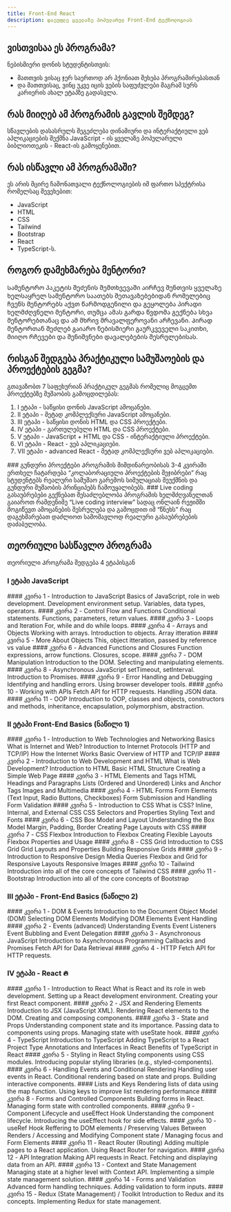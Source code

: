 ```yaml
---
title: Front-End React
description: დაეუფლე ყველაზე პოპულარულ Front-End ტექნოლოგიას
---
```


## ვისთვისაა ეს პროგრამა?
ნებისმიერი დონის სტუდენტისთვის:
- მათთვის ვისაც ჯერ საერთოდ არ ჰქონიათ შეხება პროგრამირებასთან
- და მათთვისაც, ვინც უკვე იცის ვების საფუძვლები მაგრამ სურს კარიერის ახალ ეტაპზე გადასვლა.

## რას მიიღებ ამ პროგრამის გავლის შემდეგ?
სწავლების დასასრულს შეგეძლება დინამიური და ინტერაქტიული ვებ აპლიკაციების შექმნა JavaScript - ის ყველაზე პოპულარული ბიბლიოთეკის - React-ის გამოყენებით.

## რას ისწავლი ამ პროგრამაში?
ეს არის მცირე ჩამონათვალი ტექნოლოგიების იმ ფართო სპექტრისა რომელსაც შევეხებით:

- JavaScript
- HTML
- CSS
- Tailwind
- Bootstrap
- React
- TypeScript-ს.

## როგორ დამეხმარება მენტორი?
Სამენტორო პაკეტის შეძენის შემთხვევაში აირჩევ შენთვის ყველაზე ხელსაყრელ სამენტორო საათებს შეთავაზებებიდან რომელებიც ჩვენს მენტორებს აქვთ წარმოდგენილი და გეყოლება პირადი ხელმძღვნელი მენტორი, თუმცა ამას გარდა წვდომა გექნება სხვა მენტორებთანაც და ამ მხრივ მრავალფეროვანი არჩევანი. Პირად მენტორთან შეძლებ გაიარო ნებისმიერი გაურკვეველი საკითხი, მიიღო რჩევები და შენიშვნები დავალებების შესრულებისას.


## რისგან შედგება პრაქტიკული სამუშაოების და პროექტების გეგმა?
გთავაზობთ 7 საფეხურიან პრაქტიკულ გეგმას რომელიც მოგცემთ პროექტებზე მუშაობის გამოცდილებას:

1. I ეტაპი - საწყისი დონის JavaScript ამოცანები.
1. II ეტაპი - მეტად კომპლექსური JavaScript ამოცანები.
1. III ეტაპი - საწყისი დონის HTML და CSS პროექტები.
1. IV ეტაპი - გართულებული HTML და CSS პროექტები.
1. V ეტაპი - JavaScript + HTML და CSS - ინტერაქტიული პროექტები.
1. VI ეტაპი - React - ვებ აპლიკაციები.
1. VII ეტაპი - advanced React - მეტად კომპლექსური ვებ აპლიკაციები.

<Callout>
### გუნდური პროექტები
Პროგრამის მიმდინარეობისას 3-4 კვირაში ერთხელ ჩატარდება “კოლაბორაციული პროექტების შეჯიბრები” რაც სტუდენტებს რეალური სამუშაო გარემოს სიმულაციას შეუქმნის და გუნდური მუშაობის პრინციპებს ჩამოუყალიბებს.
</Callout>

<Callout>
### Live coding გასაუბრებები
გექნებათ შესაძლებლობა პროგრამის ხელმძღვანელთან გაიაროთ რამდენიმე “Live coding interview” სადაც ონლაინ რეჟიმში მოგიწევთ ამოცანების შესრულება და გამოცდით იმ “წნეხს” რაც დაგეხმარებათ დაძლიოთ სამომავლოდ რეალური გასაუბრებების დაძაბულობა.

</Callout>



## თეორიული სასწავლო პროგრამა
თეორიული Პროგრამა შედგება 4 ეტაპისგან

### I ეტაპი JavaScript
<div className="grid sm:grid-cols-2 gap-4 mt-6">

<Card>
#### კვირა 1 - Introduction to JavaScript
Basics of JavaScript, role in web development.
Development environment setup.
Variables, data types, operators.
</Card>
<Card>
#### კვირა 2 - Control Flow and Functions
Conditional statements.
Functions, parameters, return values.
</Card>
<Card>
#### კვირა 3 - Loops and Iteration
For, while and do while loops.
</Card>
<Card>
#### კვირა 4 - Arrays and Objects
Working with arrays.
Introduction to objects. Array itteration
</Card>

<Card>
#### კვირა 5 - More About Objects
This, object itteration, passed by reference vs value
</Card>

<Card>
#### კვირა 6 - Advanced Functions and Closures
Function expressions, arrow functions.
Closures, scope.
</Card>

<Card>
#### კვირა 7 - DOM Manipulation
Introduction to the DOM.
Selecting and manipulating elements.
</Card>

<Card>
#### კვირა 8 - Asynchronous JavaScript
setTimeout, setInterval.
Introduction to Promises.
</Card>

<Card>
#### კვირა 9 - Error Handling and Debugging
Identifying and handling errors.
Using browser developer tools.
</Card>

<Card>
#### კვირა 10 - Working with APIs
Fetch API for HTTP requests.
Handling JSON data.
</Card>

<Card>
#### კვირა 11 - OOP
Introduction to OOP, classes and objects, constructors
and methods, inheritance, encapsulation,
polymorphism, abstraction.
</Card>

</div>




### II ეტაპი Front-End Basics (ნაწილი 1)
<div className="grid sm:grid-cols-2 gap-4 mt-6">

<Card>
#### კვირა 1 - Introduction to Web Technologies and Networking Basics
What is Internet and Web?
Introduction to Internet Protocols (HTTP and TCP/IP)
How the Internet Works
Basic Overview of HTTP and TCP/IP
</Card>
<Card>
#### კვირა 2 - Introduction to Web Development and HTML
What is Web Development?
Introduction to HTML
Basic HTML Structure
Creating a Simple Web Page
</Card>
<Card>
#### კვირა 3 - HTML Elements and Tags
HTML Headings and Paragraphs
Lists (Ordered and Unordered)
Links and Anchor Tags
Images and Multimedia
</Card>
<Card>
#### კვირა 4 - HTML Forms
Form Elements (Text Input, Radio Buttons, Checkboxes)
Form Submission and Handling
Form Validation
</Card>

<Card>
#### კვირა 5 - Introduction to CSS
What is CSS?
Inline, Internal, and External CSS
CSS Selectors and Properties
Styling Text and Fonts
</Card>

<Card>
#### კვირა 6 - CSS Box Model and Layout
Understanding the Box Model
Margin, Padding, Border
Creating Page Layouts with CSS
</Card>

<Card>
#### კვირა 7 - CSS Flexbox
Introduction to Flexbox
Creating Flexible Layouts
Flexbox Properties and Usage
</Card>

<Card>
#### კვირა 8 - CSS Grid
Introduction to CSS Grid
Grid Layouts and Properties
Building Responsive Grids
</Card>

<Card>
#### კვირა 9 - Introduction to Responsive Design
Media Queries
Flexbox and Grid for Responsive Layouts
Responsive Images
</Card>

<Card>
#### კვირა 10 - Tailwind
Introduction into all of the core concepts of Tailwind CSS
</Card>

<Card>
#### კვირა 11 - Bootstrap
Introduction into all of the core concepts of Bootstrap
</Card>

</div>





### III ეტაპი - Front-End Basics (ნაწილი 2)
<div className="grid sm:grid-cols-2 gap-4 mt-6">

<Card>
#### კვირა 1 - DOM & Events
Introduction to the Document Object Model (DOM)
Selecting DOM Elements
Modifying DOM Elements
Event Handling
</Card>
<Card>
#### კვირა 2 - Events (advanced)
Understanding Events
Event Listeners
Event Bubbling and Event Delegation
</Card>
<Card>
#### კვირა 3 - Asynchronous JavaScript
Introduction to Asynchronous Programming
Callbacks and Promises
Fetch API for Data Retrieval
</Card>
<Card>
#### კვირა 4 - HTTP
Fetch API for HTTP requests.
</Card>

</div>




### IV ეტაპი - React 🔥
<div className="grid sm:grid-cols-2 gap-4 mt-6">

<Card>
#### კვირა 1 - Introduction to React
What is React and its role in web development.
Setting up a React development environment.
Creating your first React component.
</Card>
<Card>
#### კვირა 2 - JSX and Rendering Elements
Introduction to JSX (JavaScript XML).
Rendering React elements to the DOM.
Creating and composing components.
</Card>
<Card>
#### კვირა 3 - State and Props
Understanding component state and its importance.
Passing data to components using props.
Managing state with useState hook.
</Card>
<Card>
#### კვირა 4 - TypeScript
Introduction to TypeScript
Adding TypeScript to a React Project
Type Annotations and Interfaces in React
Benefits of TypeScript in React
</Card>

<Card>
#### კვირა 5 - Styling in React
Styling components using CSS modules.
Introducing popular styling libraries (e.g., styled-components).
</Card>

<Card>
#### კვირა 6 - Handling Events and Conditional Rendering
Handling user events in React.
Conditional rendering based on state and props.
Building interactive components.
</Card>

<Card>
#### Lists and Keys
Rendering lists of data using the map function.
Using keys to improve list rendering performance
</Card>

<Card>
#### კვირა 8 - Forms and Controlled Components
Building forms in React.
Managing form state with controlled components.
</Card>

<Card>
#### კვირა 9 - Component Lifecycle and useEffect Hook
Understanding the component lifecycle.
Introducing the useEffect hook for side effects.
</Card>

<Card>
#### კვირა 10 - useRef Hook
Reffering to DOM elements / Preserving Values Between Renders / Accessing and Modifying Component state / Managing focus and Form Elements
</Card>

<Card>
#### კვირა 11 - React Router (Routing)
Adding multiple pages to a React application.
Using React Router for navigation.
</Card>

<Card>
#### კვირა 12 - API Integration
Making API requests in React.
Fetching and displaying data from an API.
</Card>


<Card>
#### კვირა 13 - Context and State Management
Managing state at a higher level with Context API.
Implementing a simple state management solution.
</Card>


<Card>
#### კვირა 14 - Forms and Validation
Advanced form handling techniques.
Adding validation to form inputs.
</Card>


<Card>
#### კვირა 15 - Redux (State Management) / Toolkit
Introduction to Redux and its concepts.
Implementing Redux for state management.
</Card>


</div>
